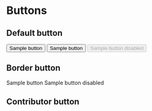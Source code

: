 
<Meta title='Buttons'/>

# Buttons

## Default button

<Preview>
  <Story name="Default buttons">
    <Button>Sample button</Button>
    <Button>Sample button</Button>
    <Button disabled>Sample button disabled</Button>
  </Story>
</Preview>

## Border button
<Preview>
  <Story name="Border buttons">
    <BorderButton>Sample button</BorderButton>
    <BorderButton disabled>Sample button disabled</BorderButton>
  </Story>
</Preview>

## Contributor button
<Preview>
  <Story name="Contributor buttons">
    <ContributorButton
      subscribed={true}
      onSubscribe={action('subscribe')}
      onUnsubscribe={action('unsubscribe')}
    />
    <ContributorButton
      subscribed={false}
      onSubscribe={action('subscribe')}
      onUnsubscribe={action('unsubscribe')}
    />
  </Story>
</Preview>